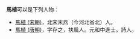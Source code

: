 '''馬植'''可以是下列人物：
* [[馬植_(宋朝)|馬植 (宋朝)]]，北宋末燕（今河北省北）人。
* [[馬植_(唐朝)|馬植 (唐朝)]]，字存之，扶風人。元和中進士。詩人。

{{disambig|Z植|cat=二字马姓人名消歧义}}